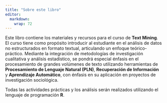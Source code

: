 ```yaml
---
title: "Sobre este libro"
editor: 
  markdown: 
    wrap: 72
---
```


Este libro contiene los materiales y recursos para el curso de **Text
Mining**. El curso tiene como propósito introducir al estudiante en el
análisis de datos no estructurados en formato textual, articulando un
enfoque teórico-práctico. Mediante la integración de metodologías de
investigación cualitativa y análisis estadístico, se pondrá especial
énfasis en el procesamiento de grandes volúmenes de texto utilizando
herramientas de **Procesamiento de Lenguaje Natural (PLN)**,
**Recuperación de Información** y **Aprendizaje Automático**, con
énfasis en su aplicación en proyectos de investigación sociológica.

Todas las actividades prácticas y los análisis serán realizados
utilizando el lenguaje de programación **R**.
